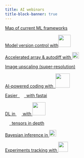 ```yaml
---
title: AI webinars
title-block-banner: true
---
```


:::{layout="[[5, 5, 5, 5], [5, 5, 5, 5], [5, 5, -5, -5]]"}

:::{.card .mb-3}

:::{.card-body2}

[Map of current ML frameworks](wb_frameworks.qmd){.card-title-ws .stretched-link}

:::

:::

:::{.card .mb-3}

:::{.card-body2}

[Model version control with![](img/logo_dvc.svg){width="2.9em" fig-alt="noshadow"}](wb_dvc.qmd){.card-title-ws .stretched-link}

:::

:::

:::{.card .mb-3}

:::{.card-body2}

[Accelerated array & autodiff with ![](img/logo_jax.png){width="1.6em" fig-alt="noshadow"}](jx/wb_jax.qmd){.card-title-ws .stretched-link}

:::

:::

:::{.card .mb-3}

:::{.card-body2}

[Image upscaling (super-resolution)](pt/wb_upscaling.qmd){.card-title-ws .stretched-link}

:::

:::

:::{.card .mb-3}

:::{.card-body2}

[AI-powered coding with &nbsp;![](img/logo_copilot.png){width="3.3em" fig-alt="noshadow"}](wb_copilot.qmd){.card-title-ws .stretched-link}

:::

:::

:::{.card .mb-3}

:::{.card-body2}

[Easier &nbsp;![](img/logo_pytorch.svg){width="1em" fig-alt="noshadow"}&nbsp; with fastai](pt/wb_fastai.qmd){.card-title-ws .stretched-link}

:::

:::

:::{.card .mb-3}

:::{.card-body2}

[DL in ![](img/logo_julia.png){width="1.2em" fig-alt="noshadow"} with ![](img/logo_flux.png){width="3.1em" fig-alt="noshadow"}](wb_flux.qmd){.card-title-ws .stretched-link}

:::

:::

:::{.card .mb-3}

:::{.card-body2}

[![](img/logo_pytorch.svg){width="1em" fig-alt="noshadow"}&nbsp; tensors in depth](pt/wb_torchtensors.qmd){.card-title-ws .stretched-link}

:::

:::

:::{.card .mb-3}

:::{.card-body2}

[Bayesian inference in ![](img/logo_jax.png){width="1.6em" fig-alt="noshadow"}](jxbayesian/wb_bayesian.qmd){.card-title-ws .stretched-link}

:::

:::

:::{.card .mb-3}

:::{.card-body2}

[Experiments tracking with ![](img/logo_mlflow.svg){width="2.3em" fig-alt="noshadow"}](jxbayesian/wb_bayesian.qmd){.card-title-ws .stretched-link}

:::

:::

:::
